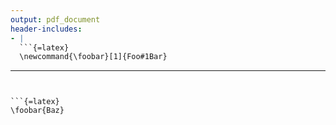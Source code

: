```yaml
---
output: pdf_document
header-includes:
- |
  ```{=latex}
  \newcommand{\foobar}[1]{Foo#1Bar}
  ```    
---
```


```{=latex}
\foobar{Baz}
```
